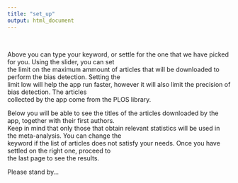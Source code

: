 ---
title: "set_up"
output: html_document
---
&nbsp;
&nbsp;

Above you can type your keyword, or settle for the one that we have picked for you. Using the slider, you can set   
the limit on the maximum ammount of articles that will be downloaded to perform the bias detection. Setting the   
limit low will help the app run faster, however it will also limit the precision of bias detection. The articles    
collected by the app come from the PLOS library.  


Below you will be able to see the titles of the articles downloaded by the app, together with their first authors.   
Keep in mind that only those that obtain relevant statistics will be used in the meta-analysis. You can change the     
keyword if the list of articles does not satisfy your needs. Once you have settled on the right one, proceed to   
the last page to see the results.    

Please stand by...    
